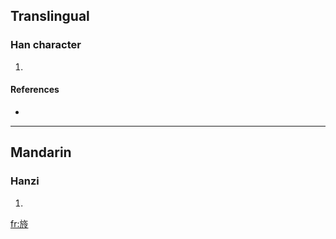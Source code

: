 ==Translingual==

===Han character===
{{Han char|rn=70|rad=方|as=07|sn=11|four=0823<sub>7</sub>|canj=卜尸人人戈 (YSOOI)}}

# {{defn|Han|sort=方07}}

====References====
* {{Han ref|kx=0484.010|dkj=13659|dj=0846.010|hdz=32181.020|uh=65CD|ud=26061|bh=D5A8|bd=54696}}

----

==Mandarin==

===Hanzi===
{{cmn-hanzi|pin=[[jīng]] ([[jing1]])|wg=ching<sup>1</sup>}}

# {{defn|Mandarin}}

[[fr:旍]]